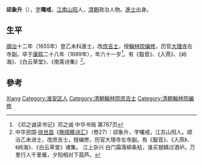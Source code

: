 '''邱象升'''（{{bd|1629年||1689年||Qiu}}），[[表字|字]]'''曙戒'''，[[江南省|江南]][[山阳县_(江苏省)|山阳]]人，[[清朝|清朝]]政治人物。[[進士|進士]]出身。

== 生平 ==
[[順治|順治]]十二年（1655年）登乙未科進士，改[[庶吉士|庶吉士]]，授[[翰林院编修|翰林院编修]]，历官[[大理寺|大理寺]]左寺副。卒于[[康熙|康熙]]二十八年（1689年），年六十一岁<ref>《邓之诚读书记》邓之诚 中华书局 第787页</ref>。有《鷇音》、《入燕》、《岭海》、《白云草堂》、《南斋诗集》<ref>中华民国·[[徐世昌|徐世昌]]《[[晚晴簃诗汇|晚晴簃诗汇]]》（卷27）：邱象升，字曙戒，江苏山阳人。顺治乙未进士，改庶吉士，授编修，历官大理寺左寺副。有《鷇音》、《入燕》、《岭海》、《白云草堂》诸集。 江上杂兴 白门霜落柳条枯，谁买银鳞过酒垆。万里行人千里雁，夕阳相对下菰芦。</ref>。

==參考==
{{reflist}}

{{順治十二年乙未科殿試金榜}}
{{Authority control}}

{{DEFAULTSORT:Qiu邱}}

[[Category:邱姓|Xiang]]
[[Category:淮安区人|Category:淮安区人]]
[[Category:清朝翰林院庶吉士|Category:清朝翰林院庶吉士]]
[[Category:清朝翰林院編修|Category:清朝翰林院編修]]

{{清朝人物小作品}}